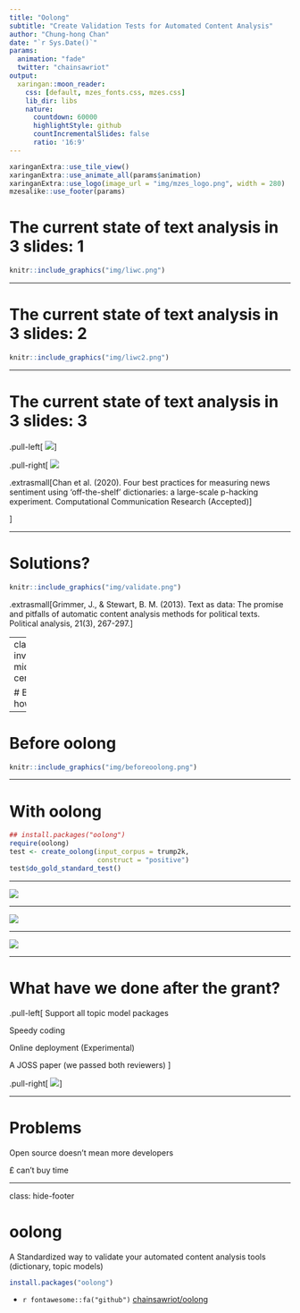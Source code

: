 ```yaml
---
title: "Oolong"
subtitle: "Create Validation Tests for Automated Content Analysis"
author: "Chung-hong Chan"
date: "`r Sys.Date()`"
params:
  animation: "fade"
  twitter: "chainsawriot"
output:
  xaringan::moon_reader:
    css: [default, mzes_fonts.css, mzes.css]
    lib_dir: libs
    nature:
      countdown: 60000
      highlightStyle: github
      countIncrementalSlides: false
      ratio: '16:9'
---
```


```r
xaringanExtra::use_tile_view()
xaringanExtra::use_animate_all(params$animation)
xaringanExtra::use_logo(image_url = "img/mzes_logo.png", width = 280)
mzesalike::use_footer(params)
```


# The current state of text analysis in 3 slides: 1

```r
knitr::include_graphics("img/liwc.png")
```

---

# The current state of text analysis in 3 slides: 2

```r
knitr::include_graphics("img/liwc2.png")
```

---

# The current state of text analysis in 3 slides: 3

.pull-left[
![](img/liwc3.png)
]

.pull-right[
![](img/phack.png)

.extrasmall[Chan et al. (2020). Four best practices for measuring news sentiment using ‘off-the-shelf’ dictionaries: a large-scale p-hacking experiment. Computational Communication Research (Accepted)]

]

---

# Solutions?

```r
knitr::include_graphics("img/validate.png")
```

.extrasmall[Grimmer, J., & Stewart, B. M. (2013). Text as data: The promise and pitfalls of automatic content analysis methods for political texts. Political analysis, 21(3), 267-297.]

---
class: inverse, middle, center

# But how?

---

# Before oolong

```r
knitr::include_graphics("img/beforeoolong.png")
```

---

# With oolong

```r
## install.packages("oolong")
require(oolong)
test <- create_oolong(input_corpus = trump2k,
                      construct = "positive")
test$do_gold_standard_test()
```

---

![](img/shiny.png)

---

![](img/diag.png)

---

![](img/fig1.png)

---

# What have we done after the grant?

.pull-left[
Support all topic model packages

Speedy coding

Online deployment (Experimental)

A JOSS paper (we passed both reviewers)
]

.pull-right[
![](img/joss.png)
]

---

# Problems

Open source doesn't mean more developers

£ can't buy time

---
class: hide-footer

# oolong

A Standardized way to validate your automated content analysis tools (dictionary, topic models)

```r
install.packages("oolong")
```

- `r fontawesome::fa("github")` [chainsawriot/oolong](https://github.com/chainsawriot/oolong)
